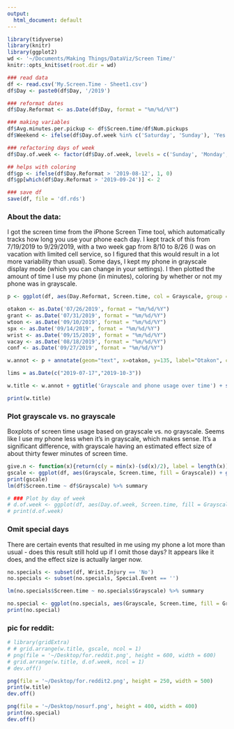 ```yaml
---
output:
  html_document: default
---
```

```r
library(tidyverse)
library(knitr)
library(ggplot2)
wd <- '~/Documents/Making Things/DataViz/Screen Time/'
knitr::opts_knit$set(root.dir = wd)
```


```r
### read data
df <- read.csv('My.Screen.Time - Sheet1.csv')
df$Day <- paste0(df$Day, '/2019')

### reformat dates
df$Day.Reformat <- as.Date(df$Day, format = "%m/%d/%Y")

### making variables
df$Avg.minutes.per.pickup <- df$Screen.time/df$Num.pickups
df$Weekend <- ifelse(df$Day.of.week %in% c('Saturday', 'Sunday'), 'Yes', 'No')

### refactoring days of week
df$Day.of.week <- factor(df$Day.of.week, levels = c('Sunday', 'Monday', 'Tuesday', 'Wednesday', 'Thursday', 'Friday', 'Saturday'))

## helps with coloring
df$gp <- ifelse(df$Day.Reformat > '2019-08-12', 1, 0)
df$gp[which(df$Day.Reformat > '2019-09-24')] <- 2

### save df
save(df, file = 'df.rds')
```

### About the data:
I got the screen time from the iPhone Screen Time tool, which automatically tracks how long you use your phone each day.  I kept track of this from 7/19/2019 to 9/29/2019, with a two week gap from 8/10 to 8/26 (I was on vacation with limited cell service, so I figured that this would result in a lot more variability than usual). Some days, I kept my phone in grayscale display mode (which you can change in your settings). I then plotted the amount of time I use my phone (in minutes), coloring by whether or not my phone was in grayscale.  

```r
p <- ggplot(df, aes(Day.Reformat, Screen.time, col = Grayscale, group = gp)) + geom_line() + ylab('Screen time (minutes)') + xlab('Date')

otakon <- as.Date('07/26/2019', format = "%m/%d/%Y")
grant <- as.Date('07/31/2019', format = "%m/%d/%Y")
wtoon <- as.Date('09/10/2019', format = "%m/%d/%Y")
spx <- as.Date('09/14/2019', format = "%m/%d/%Y")
wrist <- as.Date('09/15/2019', format = "%m/%d/%Y")
vacay <- as.Date('08/18/2019', format = "%m/%d/%Y")
conf <- as.Date('09/27/2019', format = "%m/%d/%Y")

w.annot <- p + annotate(geom="text", x=otakon, y=135, label="Otakon", color="black") + annotate(geom="text", x=grant, y=25, label="Grant due", color="black") + annotate(geom="text", x=wtoon, y=205, label="Webtoon binge", color="black") + annotate(geom="text", x=spx, y=135, label="SPX", color="black")  + annotate(geom="text", x=wrist, y=20, label="Wrist injury", color="black") + annotate(geom="text", x=vacay, y=90, label="Vacation", color="black") + annotate(geom="text", x=conf, y=40, label="Conference", color="black")

lims = as.Date(c("2019-07-17","2019-10-3"))

w.title <- w.annot + ggtitle('Grayscale and phone usage over time') + scale_color_manual(values=c("#FF0000", "#999999")) + scale_x_date(date_breaks = "15 days", date_labels = '%b-%e', limits = lims)

print(w.title)
```

### Plot grayscale vs. no grayscale
Boxplots of screen time usage based on grayscale vs. no grayscale.  Seems like I use my phone less when it's in grayscale, which makes sense. It's a significant difference, with grayscale having an estimated effect size of about thirty fewer minutes of screen time.
 
```r
give.n <- function(x){return(c(y = min(x)-(sd(x)/2), label = length(x)))}
gscale <- ggplot(df, aes(Grayscale, Screen.time, fill = Grayscale)) + geom_boxplot( ) + stat_summary(fun.data = give.n, geom = "text") + geom_point() + ggtitle('Beta for grayscale: -27.49, p-value = 0.00548') + xlab('Grayscale') + ylab('Screen time (minutes)') + scale_fill_manual(values=c("#FF0000", "#999999")) + theme(legend.title = element_blank()) 
print(gscale)
lm(df$Screen.time ~ df$Grayscale) %>% summary
```

```r
# ### Plot by day of week
# d.of.week <- ggplot(df, aes(Day.of.week, Screen.time, fill = Grayscale)) + geom_boxplot( )  + scale_fill_manual(values=c("#FF0000", "#999999")) + xlab('Day of the week') + ylab('Screen time (minutes)') + ggtitle('No grayscale leads to increased screentime') 
# print(d.of.week)
```

### Omit special days
There are certain events that resulted in me using my phone a lot more than usual - does this result still hold up if I omit those days?  It appears like it does, and the effect size is actually larger now.
```r
no.specials <- subset(df, Wrist.Injury == 'No')
no.specials <- subset(no.specials, Special.Event == '')

lm(no.specials$Screen.time ~ no.specials$Grayscale) %>% summary

no.special <- ggplot(no.specials, aes(Grayscale, Screen.time, fill = Grayscale)) + geom_boxplot( ) + stat_summary(fun.data = give.n, geom = "text") + geom_point() + ggtitle('Beta for grayscale after omitting special events: -31.59, p-value = 0.00131') + xlab('Grayscale') + ylab('Screen time (minutes)')  + scale_fill_manual(values=c("#FF0000", "#999999")) + theme(legend.title = element_blank()) 
print(no.special)
```


### pic for reddit:
```r
# library(gridExtra)
# # grid.arrange(w.title, gscale, ncol = 1)
# png(file = '~/Desktop/for.reddit.png', height = 600, width = 600)
# grid.arrange(w.title, d.of.week, ncol = 1)
# dev.off()

png(file = '~/Desktop/for.reddit2.png', height = 250, width = 500)
print(w.title)
dev.off()

png(file = '~/Desktop/nosurf.png', height = 400, width = 400)
print(no.special)
dev.off()

```

